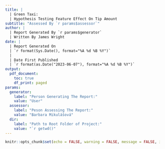 ```yaml
---
title: |
  | Green Taxi: 
  | Hypothesis Testing Feature Effect On Tip Amount
subtitle: "Assessed By `r params$assessor`"
author: |
  | Report Generated By `r params$generator`
  | Written By James Wright
date: |
  | Report Generated On
  | `r format(Sys.Date(), format="%A %d %B %Y")`
  | 
  | Date First Published 
  | `r format(as.Date("2023-06-07"), format="%A %d %B %Y")`
output:
  pdf_document:
    toc: true
    df_print: paged
params:
  generator: 
    label: "Person Generating The Report:"
    value: "User"
  assessor:
    label: "Peson Assessing The Report:"
    value: "Barbara Mikulášová"
  dir:
    label: "Path to Root Folder of Project:"
    value: "`r getwd()"
---
```


```r
knitr::opts_chunk$set(echo = FALSE, warning = FALSE, message = FALSE, include = FALSE)
```